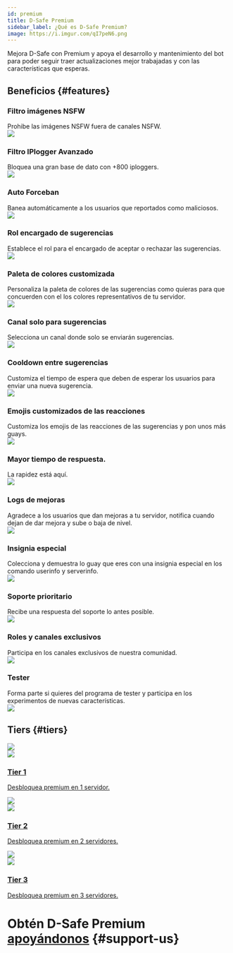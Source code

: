 ```yaml
---
id: premium
title: D-Safe Premium
sidebar_label: ¿Qué es D-Safe Premium?
image: https://i.imgur.com/qI7peN6.png
---
```


Mejora D-Safe con Premium y apoya el desarrollo y mantenimiento del bot para poder seguir traer actualizaciones mejor trabajadas y con las características que esperas.

## Beneficios {#features}

<div className="discord-blocks">
  <div className="discord-block">
    <h3>Filtro imágenes NSFW</h3>
    <div className="description">Prohibe las imágenes NSFW fuera de canales NSFW.</div>
    <div className="image-wrapper">
      <img src="https://i.imgur.com/CjN6KaE.png" className="image"></img>
    </div>
  </div>
  <div className="discord-block">
    <h3>Filtro IPlogger Avanzado</h3>
    <div className="description">Bloquea una gran base de dato con +800 iploggers.</div>
    <div className="image-wrapper">
      <img src="https://i.imgur.com/2gvRtZR.png" className="image"></img>
    </div>
  </div>
  <div className="discord-block">
    <h3>Auto Forceban</h3>
    <div className="description">Banea automáticamente a los usuarios que reportados como maliciosos.</div>
    <div className="image-wrapper">
      <img src="https://i.imgur.com/L2DE8gv.png" className="image"></img>
    </div>
  </div>
  <div className="discord-block">
    <h3>Rol encargado de sugerencias</h3>
    <div className="description">Establece el rol para el encargado de aceptar o rechazar las sugerencias.</div>
    <div className="image-wrapper">
      <img src="https://i.imgur.com/wzWHCzP.png" className="image"></img>
    </div>
  </div>
  <div className="discord-block">
    <h3>Paleta de colores customizada</h3>
    <div className="description">Personaliza la paleta de colores de las sugerencias como quieras para que concuerden con el los colores representativos de tu servidor.</div>
    <div className="image-wrapper">
      <img src="https://i.imgur.com/nfv6AlN.png" className="image"></img>
    </div>
  </div>
  <div className="discord-block">
    <h3>Canal solo para sugerencias</h3>
    <div className="description">Selecciona un canal donde solo se enviarán sugerencias.</div>
    <div className="image-wrapper">
      <img src="https://i.imgur.com/BWOyypi.png" className="image"></img>
    </div>
  </div>
  <div className="discord-block">
    <h3>Cooldown entre sugerencias</h3>
    <div className="description">Customiza el tiempo de espera que deben de esperar los usuarios para enviar una nueva sugerencia.</div>
    <div className="image-wrapper">
      <img src="https://i.imgur.com/ownouid.png" className="image"></img>
    </div>
  </div>
  <div className="discord-block">
    <h3>Emojis customizados de las reacciones</h3>
    <div className="description">Customiza los emojis de las reacciones de las sugerencias y pon unos más guays.</div>
    <div className="image-wrapper">
      <img src="https://i.imgur.com/nGFOQv0.png" className="image"></img>
    </div>
  </div>
  <div className="discord-block">
    <h3>Mayor tiempo de respuesta.</h3>
    <div className="description">La rapidez está aquí.</div>
    <div className="image-wrapper">
      <img src="https://i.imgur.com/VRoclmM.png" className="image"></img>
    </div>
  </div>
  <div className="discord-block">
    <h3>Logs de mejoras</h3>
    <div className="description">Agradece a los usuarios que dan mejoras a tu servidor, notifica cuando dejan de dar mejora y sube o baja de nivel.</div>
    <div className="image-wrapper">
      <img src="https://i.imgur.com/ZjCutJW.png" className="image"></img>
    </div>
  </div>
  <div className="discord-block">
    <h3>Insignia especial</h3>
    <div className="description">Colecciona y demuestra lo guay que eres con una insignia especial en los comando userinfo y serverinfo.</div>
    <div className="image-wrapper">
      <img src="https://i.imgur.com/Cl2pkRm.png" className="image"></img>
    </div>
  </div>
  <div className="discord-block">
    <h3>Soporte prioritario</h3>
    <div className="description">Recibe una respuesta del soporte lo antes posible.</div>
    <div className="image-wrapper">
      <img src="https://i.imgur.com/Io5OPyN.png" className="image"></img>
    </div>
  </div>
  <div className="discord-block">
    <h3>Roles y canales exclusivos</h3>
    <div className="description">Participa en los canales exclusivos de nuestra comunidad.</div>
    <div className="image-wrapper">
      <img src="https://i.imgur.com/IS4ajjd.png" className="image"></img>
    </div>
  </div>
  <div className="discord-block">
    <h3>Tester</h3>
    <div className="description">Forma parte si quieres del programa de tester y participa en los experimentos de nuevas características.</div>
    <div className="image-wrapper">
      <img src="https://i.imgur.com/ZQ1nxwc.png" className="image"></img>
    </div>
  </div>
</div>


## Tiers {#tiers}

<div className="blocks">
  <div className="block">
    <a href="https://patreon.com/join/DiscordSafe" className="block-elements">
      <img className="" src="https://i.imgur.com/kK5yd1q.png"></img>
      <div className="block-text">
        <img className="emoji" src="https://i.imgur.com/MooN7Us.png"></img>
        <h3>Tier 1</h3>
        <p>Desbloquea premium en 1 servidor.</p>
      </div>
    </a>
  </div>
  <div className="block">
    <a href="https://patreon.com/join/DiscordSafe" className="block-elements">
      <img className="" src="https://i.imgur.com/KNK53La.png"></img>
      <div className="block-text">
        <img className="emoji" src="https://i.imgur.com/LGSNz6l.png"></img>
        <h3>Tier 2</h3>
        <p>Desbloquea premium en 2 servidores.</p>
      </div>
    </a>
  </div>
  <div className="block">
    <a href="https://patreon.com/join/DiscordSafe" className="block-elements">
      <img className="" src="https://i.imgur.com/wgTWvqp.png"></img>
      <div className="block-text">
        <img className="emoji" src="https://i.imgur.com/6su7OrW.png"></img>
        <h3>Tier 3</h3>
        <p>Desbloquea premium en 3 servidores.</p>
      </div>
    </a>
  </div>
</div>


# Obtén D-Safe Premium [apoyándonos](support-us.mdx) {#support-us}